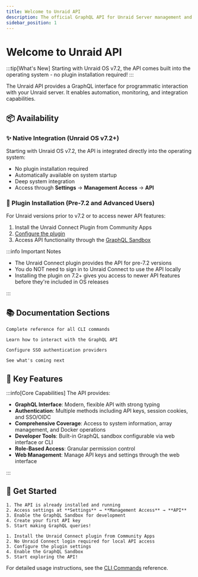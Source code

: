 ```yaml
---
title: Welcome to Unraid API
description: The official GraphQL API for Unraid Server management and automation
sidebar_position: 1
---
```


# Welcome to Unraid API

:::tip\[What's New]
Starting with Unraid OS v7.2, the API comes built into the operating system - no plugin installation required!
:::

The Unraid API provides a GraphQL interface for programmatic interaction with your Unraid server. It enables automation, monitoring, and integration capabilities.

## 📦 Availability

### ✨ Native Integration (Unraid OS v7.2+)

Starting with Unraid OS v7.2, the API is integrated directly into the operating system:

- No plugin installation required
- Automatically available on system startup
- Deep system integration
- Access through **Settings** → **Management Access** → **API**

### 🔌 Plugin Installation (Pre-7.2 and Advanced Users)

For Unraid versions prior to v7.2 or to access newer API features:

1. Install the Unraid Connect Plugin from Community Apps
2. [Configure the plugin](./how-to-use-the-api.mdx#enabling-the-graphql-sandbox)
3. Access API functionality through the [GraphQL Sandbox](./how-to-use-the-api.mdx)

:::info Important Notes

- The Unraid Connect plugin provides the API for pre-7.2 versions
- You do NOT need to sign in to Unraid Connect to use the API locally
- Installing the plugin on 7.2+ gives you access to newer API features before they're included in OS releases

:::

## 📚 Documentation Sections

<cards>
  <card title="CLI Commands" icon="terminal" href="./cli">

    Complete reference for all CLI commands

  </card>

  <card title="Using the API" icon="code" href="./how-to-use-the-api">

    Learn how to interact with the GraphQL API

  </card>

  <card title="OIDC Setup" icon="shield" href="./oidc-provider-setup">

    Configure SSO authentication providers

  </card>

  <card title="Upcoming Features" icon="rocket" href="./upcoming-features">

    See what's coming next

  </card>
</cards>

## 🌟 Key Features

:::info\[Core Capabilities]
The API provides:

- **GraphQL Interface**: Modern, flexible API with strong typing
- **Authentication**: Multiple methods including API keys, session cookies, and SSO/OIDC
- **Comprehensive Coverage**: Access to system information, array management, and Docker operations
- **Developer Tools**: Built-in GraphQL sandbox configurable via web interface or CLI
- **Role-Based Access**: Granular permission control
- **Web Management**: Manage API keys and settings through the web interface

:::

## 🚀 Get Started

<tabs>
  <tabItem value="v72" label="Unraid OS v7.2+" default>

    1. The API is already installed and running
    2. Access settings at **Settings** → **Management Access** → **API**
    3. Enable the GraphQL Sandbox for development
    4. Create your first API key
    5. Start making GraphQL queries!

  </tabItem>

  <tabItem value="older" label="Pre-7.2 Versions">

    1. Install the Unraid Connect plugin from Community Apps
    2. No Unraid Connect login required for local API access
    3. Configure the plugin settings
    4. Enable the GraphQL Sandbox
    5. Start exploring the API!

  </tabItem>
</tabs>

For detailed usage instructions, see the [CLI Commands](./cli) reference.
